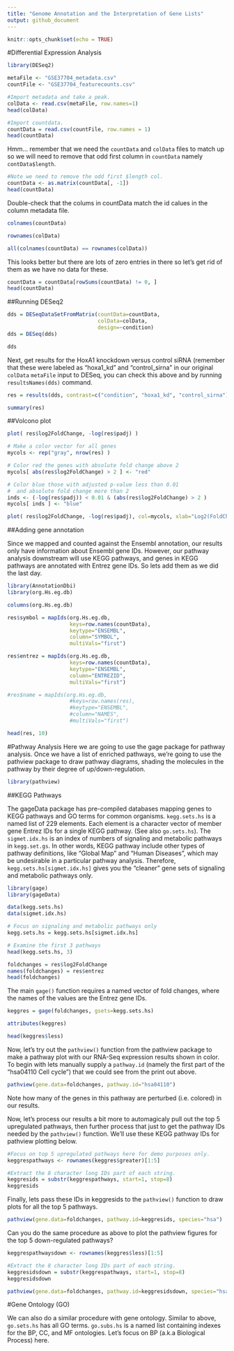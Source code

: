 ```yaml
---
title: "Genome Annotation and the Interpretation of Gene Lists"
output: github_document
---
```


```r
knitr::opts_chunk$set(echo = TRUE)
```

#Differential Expression Analysis

```r
library(DESeq2)
```

```r
metaFile <- "GSE37704_metadata.csv"
countFile <- "GSE37704_featurecounts.csv"
```

```r
#Import metadata and take a peak.
colData <- read.csv(metaFile, row.names=1)
head(colData)
```

```r
#Import countdata.
countData = read.csv(countFile, row.names = 1)
head(countData)
```

Hmm... remember that we need the `countData` and `colData` files to match up so we will need to remove that odd first column in `countData` namely `contData$length`.

```r
#Note we need to remove the odd first $length col.
countData <- as.matrix(countData[, -1])
head(countData)
```

Double-check that the colums in countData match the id calues in the column metadata file.
```r
colnames(countData)
```

```r
rownames(colData)
```

```r
all(colnames(countData) == rownames(colData))
```

This looks better but there are lots of zero entries in there so let's get rid of them as we have no data for these.

```r
countData = countData[rowSums(countData) != 0, ]
head(countData)
```

##Running DESeq2

```r
dds = DESeqDataSetFromMatrix(countData=countData,
                             colData=colData,
                             design=~condition)
dds = DESeq(dds)
```

```r
dds
```

Next, get results for the HoxA1 knockdown versus control siRNA (remember that these were labeled as "hoxa1_kd" and "control_sirna" in our original `colData` `metaFile` input to DESeq, you can check this above and by running `resultsNames(dds)` command.

```r
res = results(dds, contrast=c("condition", "hoxa1_kd", "control_sirna"))
```

```r
summary(res)
```

##Volcono plot

```r
plot( res$log2FoldChange, -log(res$padj) )

# Make a color vector for all genes
mycols <- rep("gray", nrow(res) )

# Color red the genes with absolute fold change above 2
mycols[ abs(res$log2FoldChange) > 2 ] <- "red"

# Color blue those with adjusted p-value less than 0.01
#  and absolute fold change more than 2
inds <- (-log(res$padj)) < 0.01 & (abs(res$log2FoldChange) > 2 )
mycols[ inds ] <- "blue"

plot( res$log2FoldChange, -log(res$padj), col=mycols, xlab="Log2(FoldChange)", ylab="-Log(P-value)" )
```

##Adding gene annotation

Since we mapped and counted against the Ensembl annotation, our results only have information about Ensembl gene IDs. However, our pathway analysis downstream will use KEGG pathways, and genes in KEGG pathways are annotated with Entrez gene IDs. So lets add them as we did the last day.

```r
library(AnnotationDbi)
library(org.Hs.eg.db)

columns(org.Hs.eg.db)

res$symbol = mapIds(org.Hs.eg.db,
                    keys=row.names(countData), 
                    keytype="ENSEMBL",
                    column="SYMBOL",
                    multiVals="first")

res$entrez = mapIds(org.Hs.eg.db,
                    keys=row.names(countData),
                    keytype="ENSEMBL",
                    column="ENTREZID",
                    multiVals="first")

#res$name = mapIds(org.Hs.eg.db,
                    #keys=row.names(res),
                    #keytype="ENSEMBL",
                    #column="NAMES",
                    #multiVals="first")

head(res, 10)
```

#Pathway Analysis
Here we are going to use the gage package for pathway analysis. Once we have a list of enriched pathways, we're going to use the pathview package to draw pathway diagrams, shading the molecules in the pathway by their degree of up/down-regulation.
```r
library(pathview)
```

##KEGG Pathways

The gageData package has pre-compiled databases mapping genes to KEGG pathways and GO terms for common organisms. `kegg.sets.hs` is a named list of 229 elements. Each element is a character vector of member gene Entrez IDs for a single KEGG pathway. (See also `go.sets.hs`). The `sigmet.idx.hs` is an index of numbers of signaling and metabolic pathways in `kegg.set.gs`. In other words, KEGG pathway include other types of pathway definitions, like "Global Map" and "Human Diseases", which may be undesirable in a particular pathway analysis. Therefore, `kegg.sets.hs[sigmet.idx.hs]` gives you the "cleaner" gene sets of signaling and metabolic pathways only.

```r
library(gage)
library(gageData)

data(kegg.sets.hs)
data(sigmet.idx.hs)

# Focus on signaling and metabolic pathways only
kegg.sets.hs = kegg.sets.hs[sigmet.idx.hs]

# Examine the first 3 pathways
head(kegg.sets.hs, 3)
```

```r
foldchanges = res$log2FoldChange
names(foldchanges) = res$entrez
head(foldchanges)
```

The main `gage()` function requires a named vector of fold changes, where the names of the values are the Entrez gene IDs.

```r
keggres = gage(foldchanges, gsets=kegg.sets.hs)
```

```r
attributes(keggres)
```

```r
head(keggres$less)
```

Now, let's try out the `pathview()` function from the pathview package to make a pathway plot with our RNA-Seq expression results shown in color. To begin with lets manually supply a `pathway.id` (namely the first part of the "hsa04110 Cell cycle") that we could see from the print out above.

```r
pathview(gene.data=foldchanges, pathway.id="hsa04110")
```

Note how many of the genes in this pathway are perturbed (i.e. colored) in our results.

Now, let's process our results a bit more to automagicaly pull out the top 5 upregulated pathways, then further process that just to get the pathway IDs needed by the `pathview()` function. We'll use these KEGG pathway IDs for pathview plotting below.

```r
#Focus on top 5 upregulated pathways here for demo purposes only.
keggrespathways <- rownames(keggres$greater)[1:5]

#Extract the 8 character long IDs part of each string.
keggresids = substr(keggrespathways, start=1, stop=8)
keggresids
```

Finally, lets pass these IDs in keggresids to the `pathview()` function to draw plots for all the top 5 pathways.

```r
pathview(gene.data=foldchanges, pathway.id=keggresids, species="hsa")
```

Can you do the same procedure as above to plot the pathview figures for the top 5 down-regulated pathways?

```r
keggrespathwaysdown <- rownames(keggres$less)[1:5]

#Extract the 8 character long IDs part of each string.
keggresidsdown = substr(keggrespathways, start=1, stop=8)
keggresidsdown
```

```r
pathview(gene.data=foldchanges, pathway.id=keggresidsdown, species="hsa")
```

#Gene Ontology (GO)

We can also do a similar procedure with gene ontology. Similar to above, `go.sets.hs` has all GO terms. `go.subs.hs` is a named list containing indexes for the BP, CC, and MF ontologies. Let’s focus on BP (a.k.a Biological Process) here.